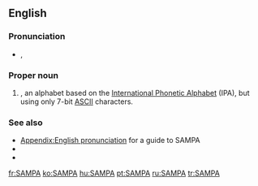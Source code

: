 {{also|Sampa}}
==English==

===Pronunciation===
* {{enPR|săm'pə}}, {{IPA|/ˈsæmpə/}}

===Proper noun===
{{en-proper noun}}

# {{acronym of|{{w|Speech Assessment Methods Phonetic Alphabet}}|dot=}}, an alphabet based on the [[International Phonetic Alphabet]] (IPA), but using only 7-bit [[ASCII]] characters.

===See also===
* [[Appendix:English pronunciation]] for a guide to SAMPA
* {{pedia}}
* {{w|SAMPA chart for English}}

[[fr:SAMPA]]
[[ko:SAMPA]]
[[hu:SAMPA]]
[[pt:SAMPA]]
[[ru:SAMPA]]
[[tr:SAMPA]]